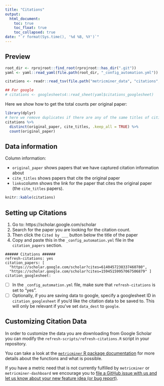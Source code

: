```yaml
---
title: "Citations"
output:
  html_document:
    toc: true
    toc_float: true
    toc_collapsed: true
date: "`r format(Sys.time(), '%d %B, %Y')`"
---
```


## Preview

```r
root_dir <- rprojroot::find_root(rprojroot::has_dir(".git"))
yaml <- yaml::read_yaml(file.path(root_dir, "_config_automation.yml"))

citations <- readr::read_tsv(file.path("metricminer_data", "citations", "citations.tsv"))

```

```r
## For google
# citations <- googlesheets4::read_sheet(yaml$citations_googlesheet)
```

Here we show how to get the total counts per original paper:

```r
library(dplyr)
# here we remove duplicates if there are any of the same titles of citing papers for each original paper and then get a count of the number of rows for each original paper (aka how many times it is cited)
citations %>%
  distinct(original_paper, cite_titles, .keep_all = TRUE) %>%
  count(original_paper)
```

## Data information

Column information:

- `original_paper` shows papers that we have captured citation information about
- `cite_titles` shows papers that cite the original paper
- `links`column shows the link for the paper that cites the original paper (the `cite_titles` papers).

```r
knitr::kable(citations)
```

## Setting up Citations

1. Go to: https://scholar.google.com/scholar
2. Search for the paper you are looking for the citation count.
3. Then click the `Cited by ___` button below the title of the paper
4. Copy and paste this in the `_config_automation.yml` file in the `citation_papers` section.

```
###### Citations ######
refresh-citations: yes
citation_papers: [
  "https://scholar.google.com/scholar?cites=6140457238337460780",
  "https://scholar.google.com/scholar?cites=15945159957067506879" ]
citation_googlesheet:
```
- [ ] In the `_config_automation.yml` file, make sure that `refresh-citations` is set to "yes".
- [ ] Optionally, if you are saving data to google, specify a googlesheet ID in `citation_googlesheet` if you'd like the citation data to be saved to. This will only be relevant if you've set `data_dest` to `google`.


## Customizing Citation Data

In order to customize the data you are downloading from Google Scholar you can modify the
`refresh-scripts/refresh-citations.R` script in your repository.

You can take a look at the [`metricminer` R package documentation](https://hutchdatascience.org/metricminer/articles/getting-started.html) for more details about the functions and what is possible.

If you have a metric need that is not currently fulfilled by `metricminer` or `metricminer-dashboard` we encourage you to [file a GitHub issue with us and let us know about your new feature idea (or bug report)](https://github.com/fhdsl/metricminer/issues/new/choose).
